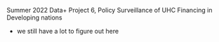 Summer 2022 Data+ Project 6, Policy Surveillance of UHC Financing in Developing nations

- we still have a lot to figure out here
